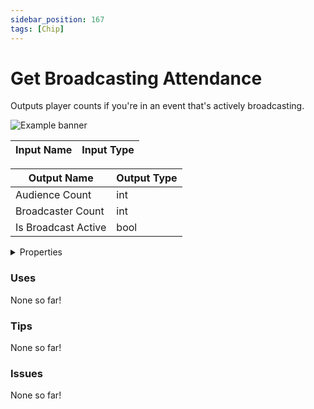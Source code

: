 ```yaml
---
sidebar_position: 167
tags: [Chip]
---
```


# Get Broadcasting Attendance

Outputs player counts if you're in an event that's actively broadcasting.



![Example banner](./assets/78f5a9f2-4e3d-4534-aada-4af3a551a953.svg)

| Input Name | Input Type |
|-----------|-----------|

| Output Name | Output Type |
|-----------|-----------|
| Audience Count | int |
| Broadcaster Count | int |
| Is Broadcast Active | bool |


<details>
  <summary>Properties</summary>
  <div>
    <div>
    <table>
      <thead>
        <tr>
          <th>Is beta required?</th>
          <th>❌</th>
        </tr>
        <tr>
          <th>Is this chip a trolling risk?</th>
          <th>❌</th>
        </tr>
        <tr>
          <th>Chip UUPD</th>
          <th>._uuid</th>
        </tr>
      </thead>
    </table>
    </div>
  </div>
</details>

### Uses

None so far!

### Tips

None so far!

### Issues

None so far!